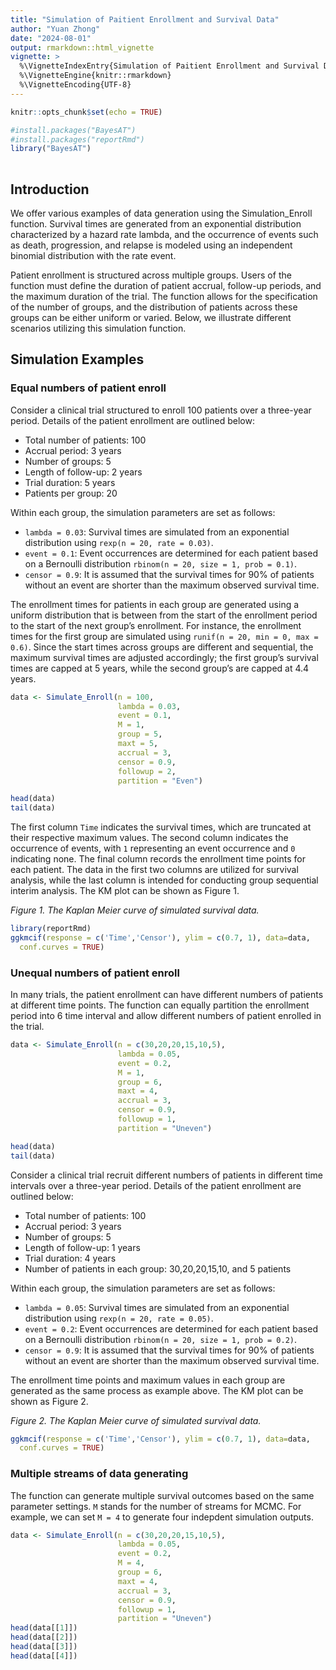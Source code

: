 ```yaml
---
title: "Simulation of Paitient Enrollment and Survival Data"
author: "Yuan Zhong"
date: "2024-08-01"
output: rmarkdown::html_vignette
vignette: >
  %\VignetteIndexEntry{Simulation of Paitient Enrollment and Survival Data}
  %\VignetteEngine{knitr::rmarkdown}
  %\VignetteEncoding{UTF-8}
---
```


```r
knitr::opts_chunk$set(echo = TRUE)

#install.packages("BayesAT")
#install.packages("reportRmd")
library("BayesAT")
 
```

## Introduction
We offer various examples of data generation using the Simulation_Enroll function. Survival times are generated from an exponential distribution characterized by a hazard rate lambda, and the occurrence of events such as death, progression, and relapse is modeled using an independent binomial distribution with the rate event.

Patient enrollment is structured across multiple groups. Users of the function must define the duration of patient accrual, follow-up periods, and the maximum duration of the trial. The function allows for the specification of the number of groups, and the distribution of patients across these groups can be either uniform or varied. Below, we illustrate different scenarios utilizing this simulation function.

## Simulation Examples


### Equal numbers of patient enroll

Consider a clinical trial structured to enroll 100 patients over a three-year period. Details of the patient enrollment are outlined below:

- Total number of patients: 100
- Accrual period: 3 years
- Number of groups: 5
- Length of follow-up: 2 years
- Trial duration: 5 years
- Patients per group: 20

Within each group, the simulation parameters are set as follows:

- `lambda = 0.03`: Survival times are simulated from an exponential distribution using `rexp(n = 20, rate = 0.03)`.
- `event = 0.1`: Event occurrences are determined for each patient based on a Bernoulli distribution `rbinom(n = 20, size = 1, prob = 0.1)`.
- `censor = 0.9`: It is assumed that the survival times for 90% of patients without an event are shorter than the maximum observed survival time.

The enrollment times for patients in each group are generated using a uniform distribution that is between from the start of the enrollment period to the start of the next group's enrollment. For instance, the enrollment times for the first group are simulated using `runif(n = 20, min = 0, max = 0.6)`. Since the start times across groups are different and sequential, the maximum survival times are adjusted accordingly; the first group's survival times are capped at 5 years, while the second group's are capped at 4.4 years.


```r
data <- Simulate_Enroll(n = 100,
                        lambda = 0.03,
                        event = 0.1,
                        M = 1,
                        group = 5,
                        maxt = 5,
                        accrual = 3,
                        censor = 0.9,
                        followup = 2,
                        partition = "Even")

head(data)
tail(data)
``` 

The first column `Time` indicates the survival times, which are truncated at their respective maximum values. The second column indicates the occurrence of events, with `1` representing an event occurrence and `0` indicating none. The final column records the enrollment time points for each patient. The data in the first two columns are utilized for survival analysis, while the last column is intended for conducting group sequential interim analysis. The KM plot can be shown as Figure 1. 

_Figure 1. The Kaplan Meier curve of simulated survival data._  
```r
library(reportRmd)
ggkmcif(response = c('Time','Censor'), ylim = c(0.7, 1), data=data, 
  conf.curves = TRUE)
```


### Unequal numbers of patient enroll

In many trials, the patient enrollment can have different numbers of patients at different time points. The function can equally partition the enrollment period into 6 time interval and allow different numbers of patient enrolled in the trial. 


```r
data <- Simulate_Enroll(n = c(30,20,20,15,10,5),
                        lambda = 0.05,
                        event = 0.2,
                        M = 1,
                        group = 6,
                        maxt = 4,
                        accrual = 3,
                        censor = 0.9,
                        followup = 1,
                        partition = "Uneven")

head(data)
tail(data)
```

Consider a clinical trial recruit different numbers of patients in different time intervals over a three-year period. Details of the patient enrollment are outlined below:

- Total number of patients: 100
- Accrual period: 3 years
- Number of groups: 5
- Length of follow-up: 1 years
- Trial duration: 4 years 
- Number of patients in each group: 30,20,20,15,10, and 5 patients


Within each group, the simulation parameters are set as follows:

- `lambda = 0.05`: Survival times are simulated from an exponential distribution using `rexp(n = 20, rate = 0.05)`.
- `event = 0.2`: Event occurrences are determined for each patient based on a Bernoulli distribution `rbinom(n = 20, size = 1, prob = 0.2)`.
- `censor = 0.9`: It is assumed that the survival times for 90% of patients without an event are shorter than the maximum observed survival time.

The enrollment time points and maximum values in each group are generated as the same process as example above. The KM plot can be shown as Figure 2. 


_Figure 2. The Kaplan Meier curve of simulated survival data._  
```r

ggkmcif(response = c('Time','Censor'), ylim = c(0.7, 1), data=data, 
  conf.curves = TRUE)
```


### Multiple streams of data generating 


The function can generate multiple survival outcomes based on the same parameter settings. `M` stands for the number of streams for MCMC. For example, we can set `M = 4` to generate four indepdent simulation outputs. 


```r
data <- Simulate_Enroll(n = c(30,20,20,15,10,5),
                        lambda = 0.05,
                        event = 0.2,
                        M = 4,
                        group = 6,
                        maxt = 4,
                        accrual = 3,
                        censor = 0.9,
                        followup = 1,
                        partition = "Uneven")
head(data[[1]])
head(data[[2]])
head(data[[3]])
head(data[[4]])
 
```
